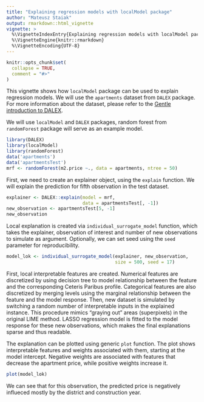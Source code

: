 ---
title: "Explaining regression models with localModel package"
author: "Mateusz Staiak"
output: rmarkdown::html_vignette
vignette: >
  %\VignetteIndexEntry{Explaining regression models with localModel package}
  %\VignetteEngine{knitr::rmarkdown}
  %\VignetteEncoding{UTF-8}
---

```{r setup, include = FALSE}
knitr::opts_chunk$set(
  collapse = TRUE,
  comment = "#>"
)
```

This vignette shows how `localModel` package can be used to explain regression models.
We will use the `apartments` dataset from `DALEX` package.
For more information about the dataset, please refer to the [Gentle introduction to DALEX](https://pbiecek.github.io/DALEX_docs/).

We will use `localModel` and `DALEX` packages, random forest from `randomForest` package will serve as an example model.

```{r pkgs}
library(DALEX)
library(localModel)
library(randomForest)
data('apartments')
data('apartmentsTest')
mrf <- randomForest(m2.price ~., data = apartments, ntree = 50)
```


First, we need to create an explainer object, using the `explain` function.
We will explain the prediction for fifth observation in the test dataset.

```{r model}
explainer <- DALEX::explain(model = mrf,
                            data = apartmentsTest[, -1])
new_observation <- apartmentsTest[5, -1]
new_observation
```

Local explanation is created via `individual_surrogate_model` function, which takes the explainer, observation of interest and number of new observations to simulate as argument. Optionally, we can set seed using the `seed` parameter for reproducibility.

```{r explanation}
model_lok <- individual_surrogate_model(explainer, new_observation,
                                        size = 500, seed = 17)
```

First, local interpretable features are created. Numerical features are discretized by using decision tree to model relationship between the feature and the corresponding Ceteris Paribus profile.
Categorical features are also discretized by merging levels using the marginal relationship between the feature and the model response.
Then, new dataset is simulated by switching a random number of interpretable inputs in the explained instance.
This procedure mimics "graying out" areas (superpixels) in the original LIME method.
LASSO regression model is fitted to the model response for these new observations, which makes the final explanations sparse and thus readable.

The explanation can be plotted using generic `plot` function.
The plot shows interpretable features and weights associated with them, starting at the model intercept.
Negative weights are associated with features that decrease the apartment price, while positive weights increase it. 

```{r plot}
plot(model_lok)
```

We can see that for this observation, the predicted price is negatively influeced mostly by the district and construction year.
